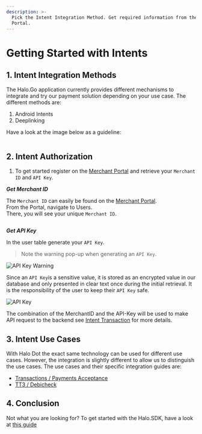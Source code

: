 ```yaml
---
description: >-
  Pick the Intent Integration Method. Get required information from the Merchant
  Portal.
---
```


# Getting Started with Intents

## 1. Intent Integration Methods

The Halo.Go application currently provides different mechanisms to integrate and try our payment solution depending on your use case. The different methods are:

1. Android Intents
2. Deeplinking

Have a look at the image below as a guideline:

<img src="/img/android_vs_deeplink.avif" alt="" data-size="original" />

## 2. Intent Authorization

1. To get started register on the <a href="https://go.merchantportal.prod.haloplus.io/" target="_blank">Merchant Portal</a> and retrieve your `Merchant ID` and `API Key`.

_**Get Merchant ID**_

The `Merchant ID` can easily be found on the <a href="https://go.merchantportal.prod.haloplus.io/" target="_blank">Merchant Portal</a>. \
From the  Portal, navigate to Users. \
There, you will see your unique `Merchant ID`.&#x20;

<figure><img src="/img/merchantId.png" alt="" /></figure>



_**Get API Key**_

In the user table generate your `API Key`.

> Note the warning pop-up when generating an `API Key`.

![API Key Warning](/img/caution.png)

Since an `API Key`is a sensitive value, it is stored as an encrypted value in our database and only presented in clear text once during the initial retrieval. It is the responsibility of the user to keep their `API Key` safe.

![API Key](/img/api-key.png)

The combination of the MerchantID and the API-Key will be used to make API request to the backend see <a href="https://halo-dot-developer-docs.gitbook.io/halo-dot/readme/transaction-app2app-integration-guide#intent-transaction" target="_blank">Intent Transaction</a> for more details.

## 3. Intent Use Cases

With Halo Dot the exact same technology can be used for different use cases. However, the integration is slightly different to allow us to distinguish the use cases. The use cases and their specific integration guides are:

* [Transactions / Payments Acceptance](/docs/documentations/intents/transaction-app2app-integration-guide)
* [TT3 / Debicheck](/docs/documentations/intents/tt3-app2app-integration-guide)

## 4. Conclusion

Not what you are looking for? To get started with the Halo.SDK, have a look at [this guide](/docs/documentations/sdk/getting-started-with-sdk)
